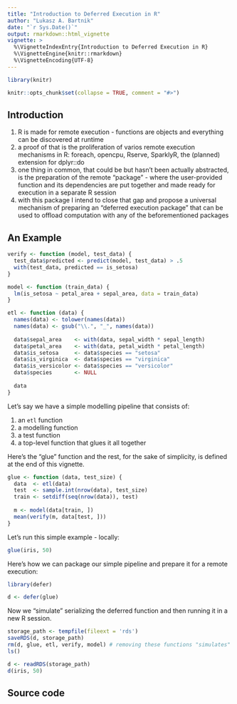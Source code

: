 ```yaml
---
title: "Introduction to Deferred Execution in R"
author: "Lukasz A. Bartnik"
date: "`r Sys.Date()`"
output: rmarkdown::html_vignette
vignette: >
  %\VignetteIndexEntry{Introduction to Deferred Execution in R}
  %\VignetteEngine{knitr::rmarkdown}
  %\VignetteEncoding{UTF-8}
---
```


```r
library(knitr)

knitr::opts_chunk$set(collapse = TRUE, comment = "#>")
```

## Introduction

1. R is made for remote execution - functions are objects and everything can be discovered at runtime
2. a proof of that is the proliferation of varios remote execution mechanisms in R: foreach, opencpu, Rserve, SparklyR, the (planned) extension for dplyr::do
3. one thing in common, that could be but hasn't been actually abstracted, is the preparation of the remote "package" - where the user-provided function and its dependencies are put together and made ready for execution in a separate R session
4. with this package I intend to close that gap and propose a universal mechanism of preparing an "deferred execution package" that can be used to offload computation with any of the beforementioned packages

## An Example

```r
verify <- function (model, test_data) {
  test_data$predicted <- predict(model, test_data) > .5
  with(test_data, predicted == is_setosa)
}
```

```r
model <- function (train_data) {
  lm(is_setosa ~ petal_area + sepal_area, data = train_data)
}
```

```r
etl <- function (data) {
  names(data) <- tolower(names(data))
  names(data) <- gsub("\\.", "_", names(data))
  
  data$sepal_area    <- with(data, sepal_width * sepal_length)
  data$petal_area    <- with(data, petal_width * petal_length)
  data$is_setosa     <- data$species == "setosa"
  data$is_virginica  <- data$species == "virginica"
  data$is_versicolor <- data$species == "versicolor"
  data$species       <- NULL
  
  data
}
```


Let's say we have a simple modelling pipeline that consists of:

  1. an `etl` function
  2. a modelling function
  3. a test function
  4. a top-level function that glues it all together
  
Here's the "glue" function and the rest, for the sake of simplicity, is defined at the end of this vignette.

```r
glue <- function (data, test_size) {
  data  <- etl(data)
  test  <- sample.int(nrow(data), test_size)
  train <- setdiff(seq(nrow(data)), test)
  
  m <- model(data[train, ])
  mean(verify(m, data[test, ]))
}
```

Let's run this simple example - locally:

```r
glue(iris, 50)
```

Here's how we can package our simple pipeline and prepare it for a remote execution:

```r
library(defer)

d <- defer(glue)
```

Now we "simulate" serializing the deferred function and then running it in a new R session. 

```r
storage_path <- tempfile(fileext = 'rds')
saveRDS(d, storage_path)
rm(d, glue, etl, verify, model) # removing these functions "simulates" a new R session
ls()

d <- readRDS(storage_path)
d(iris, 50)
```


## Source code

```r
```

```r
```

```r
```